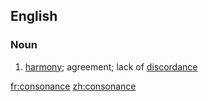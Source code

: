==English==
===Noun===
#[[harmony]]; agreement; lack of [[discordance]]

[[fr:consonance]]
[[zh:consonance]]